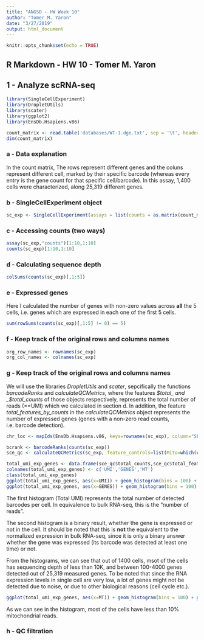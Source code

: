 ```yaml
---
title: "ANGSD - HW Week 10"
author: "Tomer M. Yaron"
date: "3/27/2019"
output: html_document
---
```


```r
knitr::opts_chunk$set(echo = TRUE)
```

## R Markdown - HW 10 - Tomer M. Yaron

## 1 - Analyze scRNA-seq

```r

library(SingleCellExperiment)
library(DropletUtils)
library(scater)
library(ggplot2)
library(EnsDb.Hsapiens.v86)

count_matrix <- read.table('databases/WT-1.dge.txt', sep = '\t', header = TRUE, row.names = 1)
dim(count_matrix)

```

### a - Data explanation

In the count matrix, The rows represent different genes and the coluns represent different cell, marked by their specific barcode (whereas every entry is the gene count for that specific cell/barcode). In this assay, 1,400 cells were characterized, along 25,319 different genes.

### b - SingleCellExperiment object

```r

sc_exp <- SingleCellExperiment(assays = list(counts = as.matrix(count_matrix)))

```

### c - Accessing counts (two ways)

```r

assay(sc_exp,"counts")[1:10,1:10]
counts(sc_exp)[1:10,1:10]

```

### d - Calculating sequence depth

```r

colSums(counts(sc_exp)[,1:5])

```

### e - Expressed genes

Here I calculated the number of genes with non-zero values across **all** the 5 cells, i.e. genes which are expressed in each one of the first 5 cells.

```r

sum(rowSums(counts(sc_exp)[,1:5] != 0) == 5)

```

### f - Keep track of the original rows and columns names

```r

org_row_names <- rownames(sc_exp)
org_col_names <- colnames(sc_exp)

```

### g - Keep track of the original rows and columns names

We will use the libraries _DropletUtils_ and _scater_, sepcifically the functions _barcodeRanks_ and _calculateQCMetrics_, where the features _$total_ and _$total\_counts_ of those objects respectively, represents the total number of reads (==UMI) which we calculated in section d. In addition, the feature _total\_features\_by\_counts_ in the _calculateQCMetrics_ object represents the number of expressed genes (genes with a non-zero read counts, i.e. barcode detection).

```r

chr_loc <- mapIds(EnsDb.Hsapiens.v86, keys=rownames(sc_exp), column="SEQNAME", keytype="GENENAME")

bcrank <- barcodeRanks(counts(sc_exp))
sce_qc <- calculateQCMetrics(sc_exp, feature_controls=list(Mito=which(chr_loc=="MT")))

total_umi_exp_genes <- data.frame(sce_qc$total_counts,sce_qc$total_features_by_counts,sce_qc$pct_counts_Mito)
colnames(total_umi_exp_genes) <- c('UMI','GENES','MT')
class(total_umi_exp_genes)
ggplot(total_umi_exp_genes, aes(x=UMI)) + geom_histogram(bins = 100) + ggtitle("Total UMI Counts") + ylab("Cells") + theme(plot.title = element_text(hjust = 0.5))
ggplot(total_umi_exp_genes, aes(x=GENES)) + geom_histogram(bins = 100) + ggtitle("Total Expressed Genes") + ylab("Cells") + theme(plot.title = element_text(hjust = 0.5))

```

The first histogram (Total UMI) represents the total number of detected barcodes per cell. In equivalence to bulk RNA-seq, this is the "number of reads".

The second histogram is a binary result, whether the gene is expressed or not in the cell. It should be noted that this is **not** the equivalent to the normalized expression in bulk RNA-seq, since it is only a binary answer whether the gene was expressed (its barcode was detected at least one time) or not.

From the histograms, we can see that out of 1400 cells, msot of the cells has sequencing depth of less than 10K, and between 100-4000 genes detected out of 25,319 measured genes. To be noted that since the RNA expression levels in single cell are very low, a lot of genes might not be detected due to noise, or due to other biological reasons (cell cycle etc.).

```r

ggplot(total_umi_exp_genes, aes(x=MT)) + geom_histogram(bins = 100) + ggtitle("Mitochondrial Genes") + xlab("% Mitochondrial Genes Reads") + ylab("Cells") + theme(plot.title = element_text(hjust = 0.5))

```

As we can see in the histogram, most of the cells have less than 10% mitochondrial reads.

### h - QC filtration








